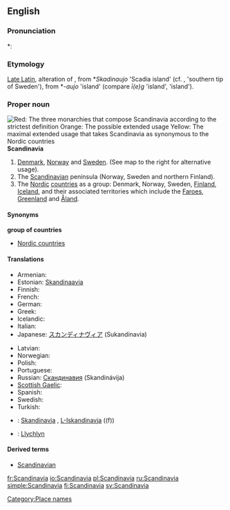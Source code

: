 ==English==

===Pronunciation===
*: {{rhymes|eɪviə}}

===Etymology===
[[Late Latin]], alteration of {{term|Scadinavia}}, from {{etyl|gem}} *''Skadinaujo'' 'Scadia island' (cf. {{etyl|ang|-}} {{term|Scedenig|lang=ang}}, {{etyl|non|-}} {{term|Skaney|lang=non}} 'southern tip of Sweden'), from *-''aujo'' 'island' (compare {{etyl|ang|-}} ''ī(e)g'' 'island', {{etyl|non|-}} {{term|ey}} 'island').

===Proper noun===
[[Image:Scandinavia location map definitions.PNG|thumb|right|''Red'': The three monarchies that compose Scandinavia according to the strictest definition<br /><br />''Orange'': The possible extended usage<br /><br />''Yellow'': The maximal extended usage that takes Scandinavia as synonymous to the [[Nordic countries]]]]
'''Scandinavia'''

# [[Denmark]], [[Norway]] and [[Sweden]]. (See map to the right for alternative usage).
# The [[Scandinavian]] peninsula (Norway, Sweden and northern Finland).
# The [[Nordic]] [[Nordic countries|countries]] as a group: Denmark, Norway, Sweden, [[Finland]], [[Iceland]], and their associated territories which include the [[Faeroe Islands|Faroes]], [[Greenland]] and [[Åland]].

====Synonyms====
'''group of countries'''
* [[Nordic countries]]

====Translations====
{{trans-top|peninsula}}
* Armenian: {{t|hy|Սկանդինավիա|tr=Skandinavia|sc=Armn}}
* Estonian: [[Skandinaavia]]
* Finnish: {{t+|fi|Skandinavia}}
* French: {{t+|fr|Scandinavie|f}}
* German: {{t+|de|Skandinavien|n}}
* Greek: {{t|el|Σκανδιναβία|f|tr=Skandinavía}}
* Icelandic: {{t+|is|Skandinavía}}
* Italian: {{t-|it|Scandinavia|f}}
* Japanese: [[スカンディナヴィア]] (Sukandinavia)
{{trans-mid}}
* Latvian: {{t-|lv|Skandināvija|f|xs=Latvian}}
* Norwegian: {{t-|no|Skandinavia}}
* Polish: {{t+|pl|Skandynawia|f}}
* Portuguese: {{t-|pt|Escandinávia|f}}
* Russian: [[Скандинавия]] (Skandinávija) {{f}}
* [[Scottish Gaelic]]: {{t-|gd|Lochlann|m|f|xs=Scottish Gaelic}}
* Spanish: {{t|es|Escandinavia|f}}
* Swedish: {{t+|sv|Skandinavien|c}}
* Turkish: {{t-|tr|İskandinavya}}
{{trans-bottom}}

{{trans-see|group of countries|Nordic countries}}

{{checktrans-top}}
* {{ttbc|Maltese}}: [[Skandinavja]] {{f}}, [[L-Iskandinavja]] ((f))
* {{ttbc|Welsh}}: [[Llychlyn]]
{{trans-bottom}}

====Derived terms====
* [[Scandinavian]]

[[Category:Place names]]

[[fr:Scandinavia]]
[[io:Scandinavia]]
[[pl:Scandinavia]]
[[ru:Scandinavia]]
[[simple:Scandinavia]]
[[fi:Scandinavia]]
[[sv:Scandinavia]]